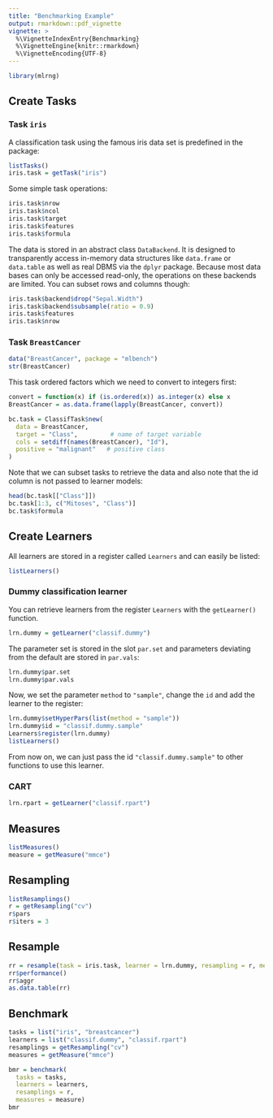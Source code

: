 ```yaml
---
title: "Benchmarking Example"
output: rmarkdown::pdf_vignette
vignette: >
  %\VignetteIndexEntry{Benchmarking}
  %\VignetteEngine{knitr::rmarkdown}
  %\VignetteEncoding{UTF-8}
---
```

```r
library(mlrng)
```

## Create Tasks

### Task `iris`

A classification task using the famous iris data set is predefined in the package:
```r
listTasks()
iris.task = getTask("iris")
```
Some simple task operations:
```r
iris.task$nrow
iris.task$ncol
iris.task$target
iris.task$features
iris.task$formula
```
The data is stored in an abstract class `DataBackend`.
It is designed to transparently access in-memory data structures like `data.frame` or `data.table` as well as real DBMS via the `dplyr` package.
Because most data bases can only be accessed read-only, the operations on these backends are limited.
You can subset rows and columns though:
```r
iris.task$backend$drop("Sepal.Width")
iris.task$backend$subsample(ratio = 0.9)
iris.task$features
iris.task$nrow
```

### Task `BreastCancer`

```r
data("BreastCancer", package = "mlbench")
str(BreastCancer)
```
This task ordered factors which we need to convert to integers first:
```r
convert = function(x) if (is.ordered(x)) as.integer(x) else x
BreastCancer = as.data.frame(lapply(BreastCancer, convert))
```
```r
bc.task = ClassifTask$new(
  data = BreastCancer,
  target = "Class",         # name of target variable
  cols = setdiff(names(BreastCancer), "Id"),
  positive = "malignant"   # positive class
)
```
Note that we can subset tasks to retrieve the data and also note that the id column is not passed to learner models:
```r
head(bc.task[["Class"]])
bc.task[1:3, c("Mitoses", "Class")]
bc.task$formula
```

## Create Learners

All learners are stored in a register called `Learners` and can easily be listed:
```r
listLearners()
```

### Dummy classification learner

You can retrieve learners from the register `Learners` with the `getLearner()` function.
```r
lrn.dummy = getLearner("classif.dummy")
```

The parameter set is stored in the slot `par.set` and parameters deviating from the default are stored in `par.vals`:
```r
lrn.dummy$par.set
lrn.dummy$par.vals
```

Now, we set the parameter `method` to `"sample"`, change the `id` and add the learner to the register:
```r
lrn.dummy$setHyperPars(list(method = "sample"))
lrn.dummy$id = "classif.dummy.sample"
Learners$register(lrn.dummy)
listLearners()
```
From now on, we can just pass the id `"classif.dummy.sample"` to other functions to use this learner.

### CART

```r
lrn.rpart = getLearner("classif.rpart")
```

## Measures

```r
listMeasures()
measure = getMeasure("mmce")
```

## Resampling

```r
listResamplings()
r = getResampling("cv")
r$pars
r$iters = 3
```

## Resample

```r
rr = resample(task = iris.task, learner = lrn.dummy, resampling = r, measure = measure)
rr$performance()
rr$aggr
as.data.table(rr)
```

## Benchmark

```r
tasks = list("iris", "breastcancer")
learners = list("classif.dummy", "classif.rpart")
resamplings = getResampling("cv")
measures = getMeasure("mmce")

bmr = benchmark(
  tasks = tasks,
  learners = learners,
  resamplings = r,
  measures = measure)
bmr
```

